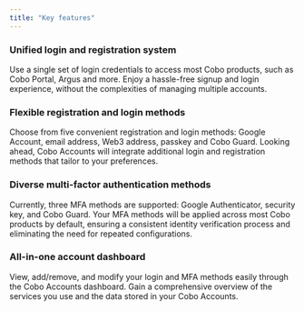 ```yaml
---
title: "Key features"
---
```

### Unified login and registration system
Use a single set of login credentials to access most Cobo products, such as Cobo Portal, Argus and more. Enjoy a hassle-free signup and login experience, without the complexities of managing multiple accounts.

### Flexible registration and login methods
Choose from five convenient registration and login methods: Google Account, email address, Web3 address, passkey and Cobo Guard. Looking ahead, Cobo Accounts will integrate additional login and registration methods that tailor to your preferences.

### Diverse multi-factor authentication methods
Currently, three MFA methods are supported: Google Authenticator, security key, and Cobo Guard. Your MFA methods will be applied across most Cobo products by default, ensuring a consistent identity verification process and eliminating the need for repeated configurations.

### All-in-one account dashboard
View, add/remove, and modify your login and MFA methods easily through the Cobo Accounts dashboard. Gain a comprehensive overview of the services you use and the data stored in your Cobo Accounts.
